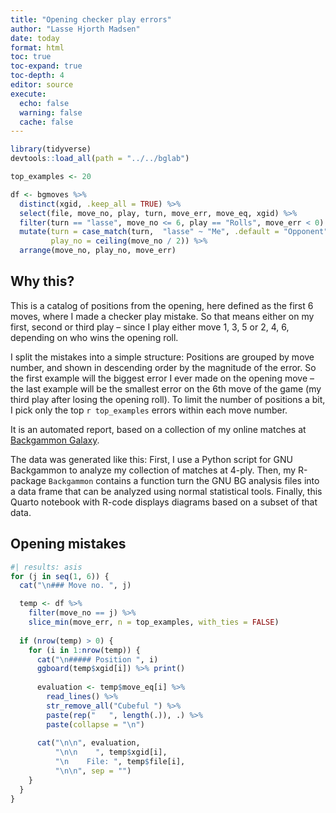 ```yaml
---
title: "Opening checker play errors"
author: "Lasse Hjorth Madsen"
date: today 
format: html
toc: true
toc-expand: true
toc-depth: 4
editor: source
execute:
  echo: false
  warning: false
  cache: false
---
```


```r
library(tidyverse)
devtools::load_all(path = "../../bglab")

top_examples <- 20
```

```r
df <- bgmoves %>% 
  distinct(xgid, .keep_all = TRUE) %>%
  select(file, move_no, play, turn, move_err, move_eq, xgid) %>% 
  filter(turn == "lasse", move_no <= 6, play == "Rolls", move_err < 0) %>% 
  mutate(turn = case_match(turn,  "lasse" ~ "Me", .default = "Opponent"),
         play_no = ceiling(move_no / 2)) %>%
  arrange(move_no, play_no, move_err)
```

## Why this?

This is a catalog of positions from the opening, here defined as the first 6 moves, where I made a checker play mistake. So that means either on my first, second or third play -- since I play either move 1, 3, 5 or 2, 4, 6, depending on who wins the opening roll.  

I split the mistakes into a simple structure: Positions are grouped by move number, and shown in descending order by the magnitude of the error. So the first example will the biggest error I ever made on the opening move -- the last example will be the smallest error on the 6th move of the game (my third play after losing the opening roll). To limit the number of positions a bit, I pick only the top `r top_examples` errors within each move number.

It is an automated report, based on a collection of my online matches at [Backgammon Galaxy](play.backgammongalaxy.com).

The data was generated like this: First, I use a Python script for GNU Backgammon to analyze my collection of matches at 4-ply. Then, my R-package `Backgammon` contains a function turn the GNU BG analysis files into a data frame that can be analyzed using normal statistical tools. Finally, this Quarto notebook with R-code displays diagrams based on a subset of that data. 

## Opening mistakes

```r
#| results: asis
for (j in seq(1, 6)) {
  cat("\n### Move no. ", j)

  temp <- df %>%
    filter(move_no == j) %>%
    slice_min(move_err, n = top_examples, with_ties = FALSE)
  
  if (nrow(temp) > 0) {
    for (i in 1:nrow(temp)) {
      cat("\n##### Position ", i)
      ggboard(temp$xgid[i]) %>% print()
      
      evaluation <- temp$move_eq[i] %>% 
        read_lines() %>% 
        str_remove_all("Cubeful ") %>% 
        paste(rep("   ", length(.)), .) %>% 
        paste(collapse = "\n")
      
      cat("\n\n", evaluation, 
          "\n\n    ", temp$xgid[i], 
          "\n    File: ", temp$file[i], 
          "\n\n", sep = "")
    }
  }
}
```